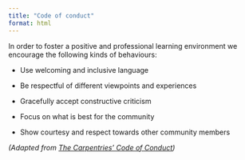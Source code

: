 ```yaml
---
title: "Code of conduct"
format: html
---
```


In order to foster a positive and professional learning environment we encourage the following kinds of behaviours:

-   Use welcoming and inclusive language

-   Be respectful of different viewpoints and experiences

-   Gracefully accept constructive criticism

-   Focus on what is best for the community

-   Show courtesy and respect towards other community members

*(Adapted from [The Carpentries' Code of Conduct](https://docs.carpentries.org/topic_folders/policies/code-of-conduct.html))*